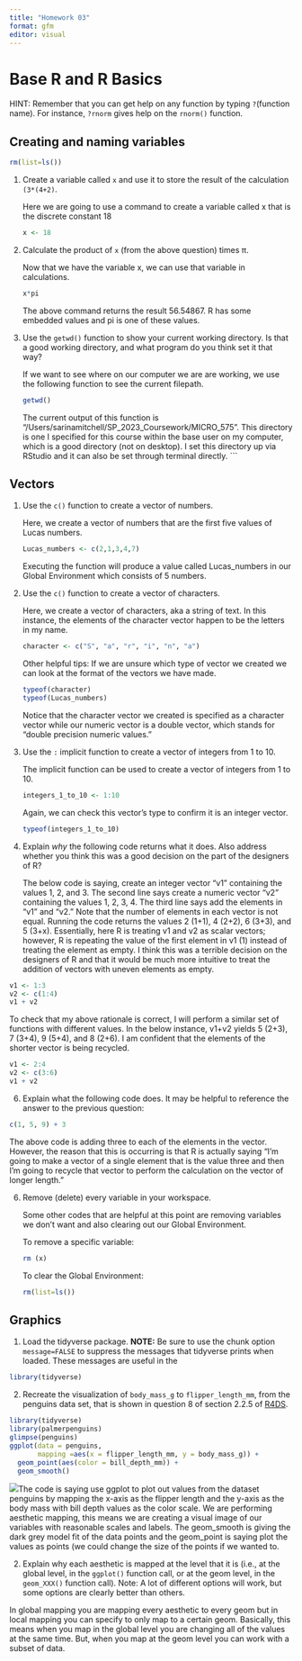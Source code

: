 ```yaml
---
title: "Homework 03"
format: gfm
editor: visual
---
```


# Base R and R Basics

HINT: Remember that you can get help on any function by typing `?`(function name). For instance, `?rnorm` gives help on the `rnorm()` function.

## Creating and naming variables

```r
rm(list=ls())
```

1.  Create a variable called `x` and use it to store the result of the calculation `(3*(4+2)`.

    Here we are going to use a command to create a variable called x that is the discrete constant 18

    ```r
    x <- 18
    ```

2.  Calculate the product of `x` (from the above question) times π.

    Now that we have the variable x, we can use that variable in calculations.

    ```r
    x*pi
    ```

    The above command returns the result 56.54867. R has some embedded values and pi is one of these values.

3.  Use the `getwd()` function to show your current working directory. Is that a good working directory, and what program do you think set it that way?

    If we want to see where on our computer we are are working, we use the following function to see the current filepath.

    ```r
    getwd()
    ```

    The current output of this function is "/Users/sarinamitchell/SP_2023_Coursework/MICRO_575". This directory is one I specified for this course within the base user on my computer, which is a good directory (not on desktop). I set this directory up via RStudio and it can also be set through terminal directly. \`\`\`

## Vectors

1.  Use the `c()` function to create a vector of numbers.

    Here, we create a vector of numbers that are the first five values of Lucas numbers.

    ```r
    Lucas_numbers <- c(2,1,3,4,7)
    ```

    Executing the function will produce a value called Lucas_numbers in our Global Environment which consists of 5 numbers.

2.  Use the `c()` function to create a vector of characters.

    Here, we create a vector of characters, aka a string of text. In this instance, the elements of the character vector happen to be the letters in my name.

    ```r
    character <- c("S", "a", "r", "i", "n", "a")
    ```

    Other helpful tips: If we are unsure which type of vector we created we can look at the format of the vectors we have made.

    ```r
    typeof(character)
    typeof(Lucas_numbers)
    ```

    Notice that the character vector we created is specified as a character vector while our numeric vector is a double vector, which stands for "double precision numeric values."

3.  Use the `:` implicit function to create a vector of integers from 1 to 10.

    The implicit function can be used to create a vector of integers from 1 to 10.

    ```r
    integers_1_to_10 <- 1:10
    ```

    Again, we can check this vector's type to confirm it is an integer vector.

    ```r
    typeof(integers_1_to_10)
    ```

4.  Explain *why* the following code returns what it does. Also address whether you think this was a good decision on the part of the designers of R?

    The below code is saying, create an integer vector "v1" containing the values 1, 2, and 3. The second line says create a numeric vector "v2" containing the values 1, 2, 3, 4. The third line says add the elements in "v1" and "v2." Note that the number of elements in each vector is not equal. Running the code returns the values 2 (1+1), 4 (2+2), 6 (3+3), and 5 (3+x). Essentially, here R is treating v1 and v2 as scalar vectors; however, R is repeating the value of the first element in v1 (1) instead of treating the element as empty. I think this was a terrible decision on the designers of R and that it would be much more intuitive to treat the addition of vectors with uneven elements as empty.

```r
v1 <- 1:3
v2 <- c(1:4)
v1 + v2
```

To check that my above rationale is correct, I will perform a similar set of functions with different values. In the below instance, v1+v2 yields 5 (2+3), 7 (3+4), 9 (5+4), and 8 (2+6). I am confident that the elements of the shorter vector is being recycled.

```r
v1 <- 2:4
v2 <- c(3:6)
v1 + v2

```

6.  Explain what the following code does. It may be helpful to reference the answer to the previous question:

```r
c(1, 5, 9) + 3
```

The above code is adding three to each of the elements in the vector. However, the reason that this is occurring is that R is actually saying "I'm going to make a vector of a single element that is the value three and then I'm going to recycle that vector to perform the calculation on the vector of longer length."

6.  Remove (delete) every variable in your workspace.

    Some other codes that are helpful at this point are removing variables we don't want and also clearing out our Global Environment.

    To remove a specific variable:

    ```r
    rm (x)
    ```

    To clear the Global Environment:

    ```r
    rm(list=ls())
    ```

## Graphics

1.  Load the tidyverse package. **NOTE:** Be sure to use the chunk option `message=FALSE` to suppress the messages that tidyverse prints when loaded. These messages are useful in the

```r
library(tidyverse)
```

2.  Recreate the visualization of `body_mass_g` to `flipper_length_mm`, from the penguins data set, that is shown in question 8 of section 2.2.5 of [R4DS](https://r4ds.hadley.nz/data-visualize).

```r
library(tidyverse)
library(palmerpenguins)
glimpse(penguins)
ggplot(data = penguins, 
       mapping =aes(x = flipper_length_mm, y = body_mass_g)) +
  geom_point(aes(color = bill_depth_mm)) +
  geom_smooth()
```

![](000012.png)The code is saying use ggplot to plot out values from the dataset penguins by mapping the x-axis as the flipper length and the y-axis as the body mass with bill depth values as the color scale. We are performing aesthetic mapping, this means we are creating a visual image of our variables with reasonable scales and labels. The geom_smooth is giving the dark grey model fit of the data points and the geom_point is saying plot the values as points (we could change the size of the points if we wanted to.

2.  Explain why each aesthetic is mapped at the level that it is (i.e., at the global level, in the `ggplot()` function call, or at the geom level, in the `geom_XXX()` function call). Note: A lot of different options will work, but some options are clearly better than others.

In global mapping you are mapping every aesthetic to every geom but in local mapping you can specify to only map to a certain geom. Basically, this means when you map in the global level you are changing all of the values at the same time. But, when you map at the geom level you can work with a subset of data.
